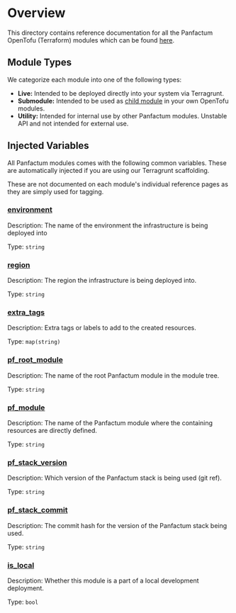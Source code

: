 # Overview

This directory contains reference documentation for all the Panfactum OpenTofu (Terraform) modules which can be found
[here](https://github.com/Panfactum/stack/tree/__currentPanfactumVersion__/packages/infrastructure).

## Module Types

We categorize each module into one of the following types:

* **Live:** Intended to be deployed directly into your system via Terragrunt.
* **Submodule:** Intended to be used as [child module](https://opentofu.org/docs/language/modules/) in your own OpenTofu modules.
* **Utility:** Intended for internal use by other Panfactum modules. Unstable API and not intended for external use.

## Injected Variables

All Panfactum modules comes with the following common variables. These are automatically injected
if you are using our Terragrunt scaffolding.

These are not documented on each module's individual reference pages as they are simply used for tagging.

### <a name="input_environment" /> [environment](#input_environment)

Description: The name of the environment the infrastructure is being deployed into

Type: `string`

### <a name="input_region" /> [region](#input_region)

Description: The region the infrastructure is being deployed into.

Type: `string`

### <a name="input_extra_tags" /> [extra\_tags](#input_extra_tags)

Description: Extra tags or labels to add to the created resources.

Type: `map(string)`

### <a name="input_pf_root_module" /> [pf\_root\_module](#input_pf_root_module)

Description: The name of the root Panfactum module in the module tree.

Type: `string`

### <a name="input_pf_module" /> [pf\_module](#input_pf_module)

Description: The name of the Panfactum module where the containing resources are directly defined.

Type: `string`

### <a name="input_pf_stack_version" /> [pf\_stack\_version](#input_pf_stack_version)

Description: Which version of the Panfactum stack is being used (git ref).

Type: `string`

### <a name="input_pf_stack_commit" /> [pf\_stack\_commit](#input_pf_stack_commit)

Description: The commit hash for the version of the Panfactum stack being used.

Type: `string`

### <a name="input_is_local" /> [is\_local](#input_is_local)

Description: Whether this module is a part of a local development deployment.

Type: `bool`
